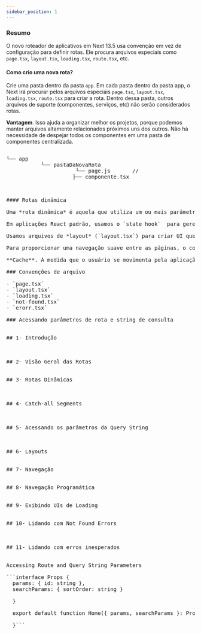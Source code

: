 ---
sidebar_position: 1
---





### Resumo

O novo roteador de aplicativos em Next 13.5 usa convenção em vez de configuração para definir rotas. Ele procura arquivos especiais como `page.tsx`, `layout.tsx`, `loading.tsx`, `route.tsx`, etc.

#### **Como crio uma nova rota?**

Crie uma pasta dentro da pasta `app`.   Em cada pasta dentro da pasta app, o Next irá procurar pelos arquivos especiais `page.tsx`, `layout.tsx`, `loading.tsx`, `route.tsx` para criar a rota. Dentro dessa pasta, outros arquivos de suporte (componentes, serviços, etc) não serão considerados rotas.

**Vantagem**. Isso ajuda a organizar melhor os projetos, porque podemos manter arquivos altamente relacionados próximos uns dos outros. Não há necessidade de despejar todos os componentes em uma pasta de componentes centralizada.

<pre>

└── app
           └── pastaDaNovaRota
                      └── page.js       // <só este arquivo virará uma rota>
			         ├── componente.tsx

<pre>

#### Rotas dinâmica

Uma *rota dinâmica* é aquela que utiliza um ou mais parâmetros. Para adicionar parâmetros às nossas rotas, colocamos os nomes das pastas entre colchetes (por exemplo, `[id]`).

Em aplicações React padrão, usamos o `state hook`  para gerenciar o estado do componente. Em aplicativos renderizados no servidor, entretanto, usamos parâmetros de *query string* para manter o estado. Isso também nos permite dar *bookmark* em  páginas com estados específicos. Por exemplo, podemos dar `bookmark` em uma lista de produtos filtrada e ordenada.

Usamos arquivos de *layout* (`layout.tsx`) para criar UI que é compartilhada entre múltiplas páginas. O *layout* raiz (`/app/layout.tsx`) define a UI comum para todas as nossas páginas. Podemos criar *layouts* adicionais para áreas específicas de nossa aplicação (por exemplo, `/app/admin/layout.tsx`).

Para proporcionar uma navegação suave entre as páginas, o componente `Link` busca previamente os *links* que estão na janela de visualização.

**Cache**. À medida que o usuário se movimenta pela aplicação, o Next.js armazena o conteúdo da página em um cache no cliente. Portanto, se eles revisitarem uma página que já existe no cache, o Next.js simplesmente a captura do cache em vez de fazer uma nova solicitação ao servidor. O cache do cliente existe na memória do navegador e dura uma sessão inteira. Ele é redefinido quando fazemos uma atualização completa.

### Convenções de arquivo

- `page.tsx`
- `layout.tsx`
- `loading.tsx`
- `not-found.tsx`
- `erorr.tsx`

### Acessando parâmetros de rota e string de consulta


## 1- Introdução



## 2- Visão Geral das Rotas


## 3- Rotas Dinâmicas



## 4- Catch-all Segments



## 5- Acessando os parâmetros da Query String



## 6- Layouts


## 7- Navegação


## 8- Navegação Programática


## 9- Exibindo UIs de Loading


## 10- Lidando com Not Found Errors



## 11- Lidando com erros inesperados


Accessing Route and Query String Parameters

```interface Props {
  params: { id: string },
  searchParams: { sortOrder: string }
  
  }

  export default function Home({ params, searchParams }: Props) {

  }```

